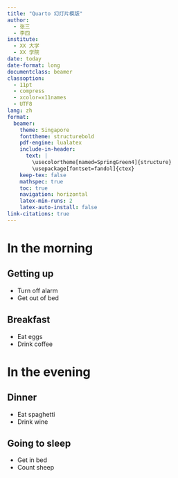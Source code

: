 ```yaml
---
title: "Quarto 幻灯片模版"
author:
  - 张三
  - 李四
institute: 
  - XX 大学
  - XX 学院
date: today
date-format: long
documentclass: beamer
classoption: 
  - 11pt
  - compress
  - xcolor=x11names
  - UTF8
lang: zh
format:
  beamer:
    theme: Singapore
    fonttheme: structurebold
    pdf-engine: lualatex
    include-in-header: 
      text: |
        \usecolortheme[named=SpringGreen4]{structure}
        \usepackage[fontset=fandol]{ctex}
    keep-tex: false
    mathspec: true
    toc: true
    navigation: horizontal
    latex-min-runs: 2
    latex-auto-install: false
link-citations: true
---
```


# In the morning

## Getting up

-   Turn off alarm
-   Get out of bed

## Breakfast

-   Eat eggs
-   Drink coffee

# In the evening

## Dinner

-   Eat spaghetti
-   Drink wine

## Going to sleep

-   Get in bed
-   Count sheep
